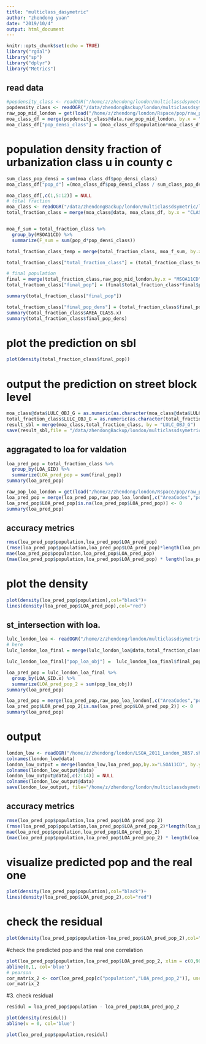 ```yaml
---
title: "multiclass_dasymetric"
author: "zhendong yuan"
date: "2019/10/4"
output: html_document
---
```


```r
knitr::opts_chunk$set(echo = TRUE)
library("rgdal")
library("sp")
library("dplyr")
library("Metrics")
```

## read data

```r
#popdensity_class <- readOGR("/home/z/zhendong/london/multiclassdsymetric/classdensity.shp")
popdensity_class <- readOGR("/data/zhendongBackup/london/multiclassdsymetric/classdensity.shp")
raw_pop_mid_london = get(load("/home/z/zhendong/london/Rspace/pop/raw_pop_mid_london.Rdata"))
moa_class_df = merge(popdensity_class@data,raw_pop_mid_london, by.x = "MSOA11CD" ,by.y = "AreaCodes")
moa_class_df["pop_densi_class"] = (moa_class_df$population*moa_class_df$AREA_RATIO)/moa_class_df$AREA_CLASS
```

# population density fraction of urbanization class u in county c
```r
sum_class_pop_densi = sum(moa_class_df$pop_densi_class)
moa_class_df["pop_d"] =(moa_class_df$pop_densi_class / sum_class_pop_densi)

moa_class_df[,c(1,5:12)] = NULL
# total fraction
moa_class <- readOGR("/data/zhendongBackup/london/multiclassdsymetric/lulc_london_temp.shp")
total_fraction_class = merge(moa_class@data, moa_class_df, by.x = "CLASS_NAME", by.y="CLASS_NAME", all.x=TRUE)


moa_f_sum = total_fraction_class %>%
  group_by(MSOA11CD) %>%
  summarize(F_sum = sum(pop_d*pop_densi_class))

total_fraction_class_temp = merge(total_fraction_class, moa_f_sum, by.x = "MSOA11CD", by.y="MSOA11CD", all.x=TRUE)

total_fraction_class["total_fraction_class"] = (total_fraction_class_temp$pop_d*total_fraction_class_temp$AREA_RATIO.x)/total_fraction_class_temp$F_sum

# final population
final = merge(total_fraction_class,raw_pop_mid_london,by.x = "MSOA11CD" ,by.y = "AreaCodes", all.x = TRUE)
total_fraction_class["final_pop"] = (final$total_fraction_class*final$population)

summary(total_fraction_class["final_pop"])
```
```r
total_fraction_class["final_pop_dens"] = (total_fraction_class$final_pop/total_fraction_class$AREA_CLASS.x)
summary(total_fraction_class$AREA_CLASS.x)
summary(total_fraction_class$final_pop_dens)
```
# plot the prediction on sbl
```r
plot(density(total_fraction_class$final_pop))
```

# output the prediction on street block level
```r
moa_class@data$LULC_OBJ_G = as.numeric(as.character(moa_class@data$LULC_OBJ_G))
total_fraction_class$LULC_OBJ_G = as.numeric(as.character(total_fraction_class$LULC_OBJ_G))
result_sbl = merge(moa_class,total_fraction_class, by = "LULC_OBJ_G")
save(result_sbl,file = "/data/zhendongBackup/london/multiclassdsymetric/result_sbl.Rdata")
```


## aggragated to loa for valdation
```r

loa_pred_pop = total_fraction_class %>%
  group_by(LOA_GID) %>%
  summarize(LOA_pred_pop = sum(final_pop))
summary(loa_pred_pop)

raw_pop_loa_london = get(load("/home/z/zhendong/london/Rspace/pop/raw_pop_london_low.Rdata"))
loa_pred_pop = merge(loa_pred_pop,raw_pop_loa_london[,c("AreaCodes","population")],all.y=TRUE,by.x = "LOA_GID",by.y="AreaCodes")
loa_pred_pop$LOA_pred_pop[is.na(loa_pred_pop$LOA_pred_pop)] <- 0
summary(loa_pred_pop)
```
## accuracy metrics
```r
rmse(loa_pred_pop$population,loa_pred_pop$LOA_pred_pop)
(rmse(loa_pred_pop$population,loa_pred_pop$LOA_pred_pop)*length(loa_pred_pop$population))/sum(loa_pred_pop$population)
mae(loa_pred_pop$population,loa_pred_pop$LOA_pred_pop)
(mae(loa_pred_pop$population,loa_pred_pop$LOA_pred_pop) * length(loa_pred_pop$population))/sum(loa_pred_pop$population)
```
# plot the density
```r
plot(density(loa_pred_pop$population),col="black")+
lines(density(loa_pred_pop$LOA_pred_pop),col="red")
```

## st_intersection with loa.
```r
lulc_london_loa <- readOGR("/home/z/zhendong/london/multiclassdsymetric/lulc_london_loa.shp")
# here
lulc_london_loa_final = merge(lulc_london_loa@data,total_fraction_class,by="LULC_OBJ_G",all.x = TRUE)

lulc_london_loa_final["pop_loa_obj"] =  lulc_london_loa_final$final_pop*lulc_london_loa_final$AREA_RATIO

loa_pred_pop = lulc_london_loa_final %>%
  group_by(LOA_GID.x) %>%
  summarize(LOA_pred_pop_2 = sum(pop_loa_obj))
summary(loa_pred_pop)

loa_pred_pop = merge(loa_pred_pop,raw_pop_loa_london[,c("AreaCodes","population")],all.y=TRUE,by.x = "LOA_GID.x",by.y="AreaCodes")
loa_pred_pop$LOA_pred_pop_2[is.na(loa_pred_pop$LOA_pred_pop_2)] <- 0
summary(loa_pred_pop)

```
# output

```r
london_low <- readOGR("/home/z/zhendong/london/LSOA_2011_London_3857.shp")
colnames(london_low@data)
london_low_output = merge(london_low,loa_pred_pop,by.x="LSOA11CD", by.y = "LOA_GID.x",all.x = TRUE)
colnames(london_low_output@data)
london_low_output@data[,c(2:14)] = NULL
colnames(london_low_output@data)
save(london_low_output, file="/home/z/zhendong/london/multiclassdsymetric/london_low_output.Rdata")
```

## accuracy metrics
```r
rmse(loa_pred_pop$population,loa_pred_pop$LOA_pred_pop_2)
(rmse(loa_pred_pop$population,loa_pred_pop$LOA_pred_pop_2)*length(loa_pred_pop$population))/sum(loa_pred_pop$population)
mae(loa_pred_pop$population,loa_pred_pop$LOA_pred_pop_2)
(mae(loa_pred_pop$population,loa_pred_pop$LOA_pred_pop_2) * length(loa_pred_pop$population))/sum(loa_pred_pop$population)
```
# visualize predicted pop and the real one  
```r

plot(density(loa_pred_pop$population),col="black")+
lines(density(loa_pred_pop$LOA_pred_pop_2),col="red")
```
# check the residual 
```r
plot(density(loa_pred_pop$population-loa_pred_pop$LOA_pred_pop_2),col="black")
```

#check the predicted pop and the real one    correlation
```r
plot(loa_pred_pop$population,loa_pred_pop$LOA_pred_pop_2, xlim = c(0,9000),ylim = c(0,9000))
abline(0,1, col='blue')
# pearson
cor_matrix_2 <- cor(loa_pred_pop[c("population","LOA_pred_pop_2")], use = 'complete.obs')
cor_matrix_2

```

#3. check residual
```r
residul = loa_pred_pop$population - loa_pred_pop$LOA_pred_pop_2

plot(density(residul))
abline(v = 0, col='blue')

plot(loa_pred_pop$population,residul)

```








